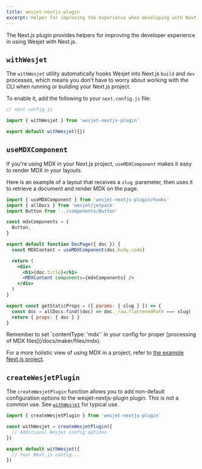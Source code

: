 ```yaml
---
title: wesjet-nextjs-plugin
excerpt: Helper for improving the experience when developing with Next.js.
---
```


The Next.js plugin provides helpers for improving the developer experience in using Wesjet with Next.js.

## `withWesjet`

The `withWesjet` utility automatically hooks Wesjet into Next.js `build` and `dev` processes, which means you don't have to worry about working with the CLI when running or building your Next.js project.

To enable it, add the following to your `next.config.js` file:

```js
// next.config.js

import { withWesjet } from 'wesjet-nextjs-plugin'

export default withWesjet({})
```

## `useMDXComponent`

If you're using MDX in your Next.js project, `useMDXComponent` makes it easy to render MDX in your layouts.

Here is an example of a layout that receives a `slug `parameter, then uses it to retrieve a document and render MDX on the page.

```jsx
import { useMDXComponent } from 'wesjet-nextjs-plugin/hooks'
import { allDocs } from 'wesjet/jetpack'
import Button from '../components/Button'

const mdxComponents = {
  Button,
}

export default function DocPage({ doc }) {
  const MDXContent = useMDXComponent(doc.body.code)

  return (
    <div>
      <h1>{doc.title}</h1>
      <MDXContent components={mdxComponents} />
    </div>
  )
}

export const getStaticProps = ({ params: { slug } }) => {
  const doc = allDocs.find((doc) => doc._raw.flattenedPath === slug)
  return { props: { doc } }
}
```

<Callout>
  Remember to set `contentType: 'mdx'` in your config for proper [processing of MDX files](/docs/maker/files/mdx).
</Callout>

For a more holistic view of using MDX in a project, refer to [the example Next.js project](https://github.com/wesbitty/nextjs-with-wesjet).

## `createWesjetPlugin`

The `createWesjetPlugin` function allows you to add non-default configuration options to the wesjet-nextjs-plugin plugin. This is not a common use. See [`withWesjet`](#withWesjet) for typical use.

```js
import { createWesjetPlugin } from 'wesjet-nextjs-plugin'

const withWesjet = createWesjetPlugin({
  // Additional Wesjet config options
})

export default withWesjet({
  // Your Next.js config...
})
```

